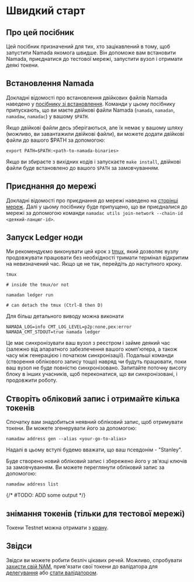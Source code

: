 # Швидкий старт

## Про цей посібник

Цей посібник призначений для тих, хто зацікавлений в тому, щоб запустити Namada якомога швидше. Він допоможе вам встановити Namada, приєднатися до тестової мережі, запустити вузол і отримати деякі токени.

## Встановлення Namada

Докладні відомості про встановлення двійкових файлів Namada наведено у [посібнику зі встановлення](./install.mdx). Команди у цьому посібнику припускають, що ви маєте двійкові файли Namada (`namada`, `namadan`, `namadaw`, `namadac`) у вашому `$PATH`.

Якщо двійкові файли десь зберігаються, але їх немає у вашому шляху (можливо, ви завантажили двійкові файли), ви можете додати двійкові файли до вашого $PATH за допомогою:

```shell copy
export PATH=$PATH:<path-to-namada-binaries>
```

Якщо ви збираєте з вихідних кодів і запускаєте `make install`, двійкові файли буде встановлено до вашого `$PATH` за замовчуванням.

## Приєднання до мережі

Докладні відомості про приєднання до мережі наведено на [сторінці мереж](../networks.mdx). Далі у цьому посібнику буде припущено, що ви приєдналися до мережі за допомогою команди `namadac utils join-network --chain-id <деякий-ланцюг-id>`.

## Запуск Ledger ноди

Ми рекомендуємо виконувати цей крок з [tmux](https://www.hamvocke.com/blog/a-quick-and-easy-guide-to-tmux/), який дозволяє вузлу продовжувати працювати без необхідності тримати термінал відкритим на невизначений час. Якщо це не так, перейдіть до наступного кроку.

```shell copy
tmux

# inside the tmux/or not

namadan ledger run

# can detach the tmux (Ctrl-B then D)
```

Для більш детального виводу можна виконати

```shell copy
NAMADA_LOG=info CMT_LOG_LEVEL=p2p:none,pex:error NAMADA_CMT_STDOUT=true namada ledger
```

Це має синхронізувати ваш вузол з реєстром і займе деякий час (залежно від апаратного забезпечення вашого комп'ютера, а також часу між генерацією і початком синхронізації). Подальші команди (створення облікового запису тощо) навряд чи будуть працювати, поки ваш вузол не буде повністю синхронізовано. Запитайте поточну висоту блоку в інших учасників, щоб переконатися, що ви синхронізовані, і продовжити роботу.

## Створіть обліковий запис і отримайте кілька токенів

Спочатку вам знадобиться неявний обліковий запис, щоб отримувати токени. Ви можете згенерувати його за допомогою:

```shell copy
namadaw address gen --alias <your-go-to-alias>
```

Надалі в цьому вступі будемо вважати, що ваш псевдонім - "Stanley".

Буде створено новий обліковий запис і збережено його у зв'язці ключів  за замовчуванням. Ви можете переглянути обліковий запис за допомогою:

```shell copy
namadaw address list
```

{/* #TODO: ADD some output */}

## знімання токенів (тільки для тестової мережі)

Токени Testnet можна отримати з [крану](https://faucet.heliax.click).


## Звідси

Звідси ви можете робити безліч цікавих речей. Можливо, спробувати [захисти свій NAM](../users/shielded-accounts/shielded-transfers.mdx), прив'язати свої токени до валідатора для [делегування](../users/delegators.mdx) або [стати валідатором](./operators/validators.mdx).
